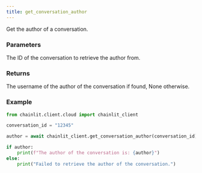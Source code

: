 ```yaml
---
title: get_conversation_author
---
```


Get the author of a conversation.

### Parameters

<ParamField path="conversation_id" type="str">
  The ID of the conversation to retrieve the author from.
</ParamField>

### Returns

<ResponseField name="author" type="Optional[str]" required>
  The username of the author of the conversation if found, None otherwise.
</ResponseField>

### Example

```python Code Example
from chainlit.client.cloud import chainlit_client

conversation_id = "12345"

author = await chainlit_client.get_conversation_author(conversation_id)

if author:
    print(f"The author of the conversation is: {author}")
else:
    print("Failed to retrieve the author of the conversation.")
```
